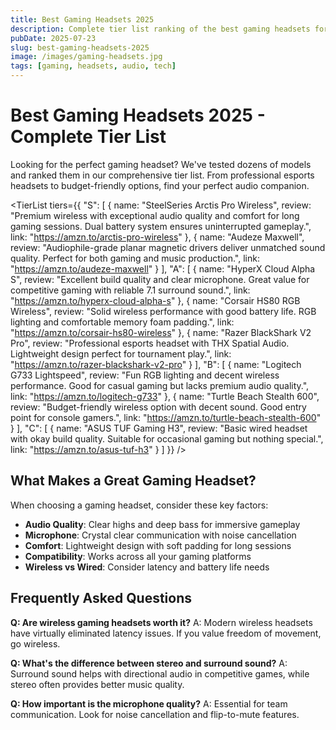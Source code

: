 ```yaml
---
title: Best Gaming Headsets 2025
description: Complete tier list ranking of the best gaming headsets for competitive gaming, streaming, and casual play
pubDate: 2025-07-23
slug: best-gaming-headsets-2025
image: /images/gaming-headsets.jpg
tags: [gaming, headsets, audio, tech]
---
```



# Best Gaming Headsets 2025 - Complete Tier List

Looking for the perfect gaming headset? We've tested dozens of models and ranked them in our comprehensive tier list. From professional esports headsets to budget-friendly options, find your perfect audio companion.

<TierList
  tiers={{
    "S": [
      { 
        name: "SteelSeries Arctis Pro Wireless", 
        review: "Premium wireless with exceptional audio quality and comfort for long gaming sessions. Dual battery system ensures uninterrupted gameplay.", 
        link: "https://amzn.to/arctis-pro-wireless" 
      },
      { 
        name: "Audeze Maxwell", 
        review: "Audiophile-grade planar magnetic drivers deliver unmatched sound quality. Perfect for both gaming and music production.", 
        link: "https://amzn.to/audeze-maxwell" 
      }
    ],
    "A": [
      { 
        name: "HyperX Cloud Alpha S", 
        review: "Excellent build quality and clear microphone. Great value for competitive gaming with reliable 7.1 surround sound.", 
        link: "https://amzn.to/hyperx-cloud-alpha-s" 
      },
      { 
        name: "Corsair HS80 RGB Wireless", 
        review: "Solid wireless performance with good battery life. RGB lighting and comfortable memory foam padding.", 
        link: "https://amzn.to/corsair-hs80-wireless" 
      },
      { 
        name: "Razer BlackShark V2 Pro", 
        review: "Professional esports headset with THX Spatial Audio. Lightweight design perfect for tournament play.", 
        link: "https://amzn.to/razer-blackshark-v2-pro" 
      }
    ],
    "B": [
      { 
        name: "Logitech G733 Lightspeed", 
        review: "Fun RGB lighting and decent wireless performance. Good for casual gaming but lacks premium audio quality.", 
        link: "https://amzn.to/logitech-g733" 
      },
      { 
        name: "Turtle Beach Stealth 600", 
        review: "Budget-friendly wireless option with decent sound. Good entry point for console gamers.", 
        link: "https://amzn.to/turtle-beach-stealth-600" 
      }
    ],
    "C": [
      { 
        name: "ASUS TUF Gaming H3", 
        review: "Basic wired headset with okay build quality. Suitable for occasional gaming but nothing special.", 
        link: "https://amzn.to/asus-tuf-h3" 
      }
    ]
  }}
/>

## What Makes a Great Gaming Headset?

When choosing a gaming headset, consider these key factors:

- **Audio Quality**: Clear highs and deep bass for immersive gameplay
- **Microphone**: Crystal clear communication with noise cancellation
- **Comfort**: Lightweight design with soft padding for long sessions
- **Compatibility**: Works across all your gaming platforms
- **Wireless vs Wired**: Consider latency and battery life needs

## Frequently Asked Questions

**Q: Are wireless gaming headsets worth it?**
A: Modern wireless headsets have virtually eliminated latency issues. If you value freedom of movement, go wireless.

**Q: What's the difference between stereo and surround sound?**
A: Surround sound helps with directional audio in competitive games, while stereo often provides better music quality.

**Q: How important is the microphone quality?**
A: Essential for team communication. Look for noise cancellation and flip-to-mute features.
